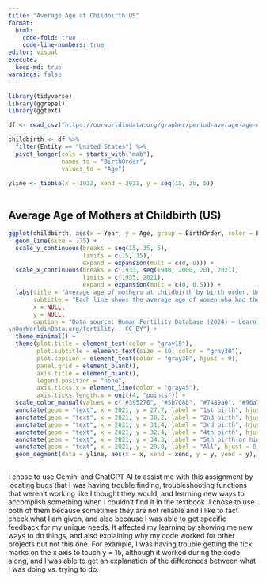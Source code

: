 ```yaml
---
title: "Average Age at Childbirth US"
format: 
  html:
    code-fold: true
    code-line-numbers: true
editor: visual
execute:
  keep-md: true
warnings: false
---
```


```r
library(tidyverse)
library(ggrepel)
library(ggtext)
```

```r
df <- read_csv("https://ourworldindata.org/grapher/period-average-age-of-mothers-birth-order.csv?v=1&csvType=full&useColumnShortNames=true")

childbirth <- df %>% 
  filter(Entity == "United States") %>% 
  pivot_longer(cols = starts_with("mab"),
               names_to = "BirthOrder",
               values_to = "Age")

yline <- tibble(x = 1933, xend = 2021, y = seq(15, 35, 5))
  

```

## Average Age of Mothers at Childbirth (US)

```r
ggplot(childbirth, aes(x = Year, y = Age, group = BirthOrder, color = BirthOrder)) +
  geom_line(size = .75) +
  scale_y_continuous(breaks = seq(15, 35, 5),
                     limits = c(15, 35),
                     expand = expansion(mult = c(0, 0))) +
  scale_x_continuous(breaks = c(1933, seq(1940, 2000, 20), 2021),
                     limits = c(1933, 2021),
                     expand = expansion(mult = c(0, 0.5))) +
  labs(title = "Average age of mothers at childbirth by birth order, United States", 
       subtitle = "Each line shows the average age of women who had their first child, second child, third child, or higher in a given year.",
       x = NULL,
       y = NULL,
       caption = "Data source: Human Fertility Database (2024) – Learn more about this data
\nOurWorldinData.org/fertility | CC BY") +
  theme_minimal() +
  theme(plot.title = element_text(color = "gray15"),
        plot.subtitle = element_text(size = 10, color = "gray30"),
        plot.caption = element_text(color = "gray30", hjust = 0),
        panel.grid = element_blank(),
        axis.title = element_blank(),
        legend.position = "none",
        axis.ticks.x = element_line(color = "gray45"),
        axis.ticks.length.x = unit(4, "points")) +
  scale_color_manual(values = c("#395270", "#5b708b", "#7489a0", "#96a7ba", "#b2c1d3", "#c97353")) +
  annotate(geom = "text", x = 2021, y = 27.7, label = "1st birth", hjust = 0, color = "#395270", size = 3) +
  annotate(geom = "text", x = 2021, y = 30.2, label = "2nd birth", hjust = 0, color = "#5b708b", size = 3) +
  annotate(geom = "text", x = 2021, y = 31.4, label = "3rd birth", hjust = 0, color = "#7489a0", size = 3) +
  annotate(geom = "text", x = 2021, y = 32.4, label = "4th birth", hjust = 0, color = "#96a7ba", size = 3) +
  annotate(geom = "text", x = 2021, y = 34.3, label = "5th birth or higher", hjust = 0, color = "#b2c1d3", size = 3) +
  annotate(geom = "text", x = 2021, y = 29.8, label = "All", hjust = 0, color = "#c97353", size = 3) +
  geom_segment(data = yline, aes(x = x, xend = xend, y = y, yend = y), color = "lightgray", lty = 2, inherit.aes = FALSE)
  
```

I chose to use Gemini and ChatGPT AI to assist me with this assignment by locating bugs that I was having trouble finding, troubleshooting functions that weren't working like I thought they would, and learning new ways to accomplish something when I couldn't find it in the textbook. I chose to use both of them because sometimes they are not reliable and I like to fact check what I am given, and also because I was able to get specific feedback for my unique needs. It affected my learning by showing me new ways to do things, and also explaining why my code worked for other projects but not this one. For example, I was having trouble getting the tick marks on the x axis to touch y = 15, although it worked during the code along, and I was able to get an explanation of the differences between what I was doing vs. trying to do.
